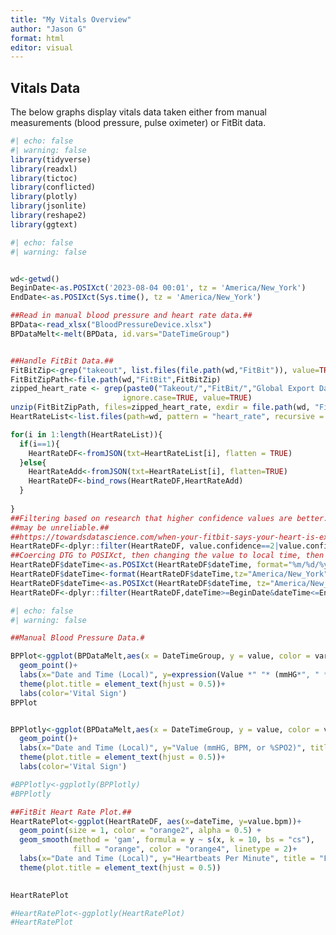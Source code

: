 ```yaml
---
title: "My Vitals Overview"
author: "Jason G"
format: html
editor: visual
---
```


## Vitals Data

The below graphs display vitals data taken either from manual measurements (blood pressure, pulse oximeter) or FitBit data.

```r
#| echo: false
#| warning: false
library(tidyverse)
library(readxl)
library(tictoc)
library(conflicted)
library(plotly)
library(jsonlite)
library(reshape2)
library(ggtext)
```

```r
#| echo: false
#| warning: false


wd<-getwd()
BeginDate<-as.POSIXct('2023-08-04 00:01', tz = 'America/New_York')
EndDate<-as.POSIXct(Sys.time(), tz = 'America/New_York')

##Read in manual blood pressure and heart rate data.##
BPData<-read_xlsx("BloodPressureDevice.xlsx")
BPDataMelt<-melt(BPData, id.vars="DateTimeGroup")


##Handle FitBit Data.##
FitBitZip<-grep("takeout", list.files(file.path(wd,"FitBit")), value=TRUE)
FitBitZipPath<-file.path(wd,"FitBit",FitBitZip)
zipped_heart_rate <- grep(paste0("Takeout/","FitBit/","Global Export Data/",'heart_rate.'), unzip(file.path(wd,"FitBit",FitBitZip), list=TRUE)$Name, 
                         ignore.case=TRUE, value=TRUE)
unzip(FitBitZipPath, files=zipped_heart_rate, exdir = file.path(wd, "FitBit","FitBitHeartRate"), overwrite = TRUE)
HeartRateList<-list.files(path=wd, pattern = "heart_rate", recursive = TRUE)

for(i in 1:length(HeartRateList)){
  if(i==1){
    HeartRateDF<-fromJSON(txt=HeartRateList[i], flatten = TRUE)
  }else{
    HeartRateAdd<-fromJSON(txt=HeartRateList[i], flatten=TRUE)
    HeartRateDF<-bind_rows(HeartRateDF,HeartRateAdd)
  }
  
}
##Filtering based on research that higher confidence values are better. 0 and 1##
##may be unreliable.##
##https://towardsdatascience.com/when-your-fitbit-says-your-heart-is-exploding-should-you-care-4e47aa5bf452##
HeartRateDF<-dplyr::filter(HeartRateDF, value.confidence==2|value.confidence==3)
##Coercing DTG to POSIXct, then changing the value to local time, then back to POSIXct##
HeartRateDF$dateTime<-as.POSIXct(HeartRateDF$dateTime, format="%m/%d/%y %H:%M:%S", tz="UTC")
HeartRateDF$dateTime<-format(HeartRateDF$dateTime,tz="America/New_York", usetz = TRUE)
HeartRateDF$dateTime<-as.POSIXct(HeartRateDF$dateTime, tz="America/New_York")
HeartRateDF<-dplyr::filter(HeartRateDF,dateTime>=BeginDate&dateTime<=EndDate)
```

```r
#| echo: false
#| warning: false

##Manual Blood Pressure Data.#

BPPlot<-ggplot(BPDataMelt,aes(x = DateTimeGroup, y = value, color = variable)) + 
  geom_point()+
  labs(x="Date and Time (Local)", y=expression(Value *" "* (mmHG*", " * BPM *", "* or * " %" * SpO[2])), title = "Manual Vitals Data")+
  theme(plot.title = element_text(hjust = 0.5))+ 
  labs(color='Vital Sign')
BPPlot


BPPlotly<-ggplot(BPDataMelt,aes(x = DateTimeGroup, y = value, color = variable)) + 
  geom_point()+
  labs(x="Date and Time (Local)", y="Value (mmHG, BPM, or %SPO2)", title = "Manual Vitals Data")+
  theme(plot.title = element_text(hjust = 0.5))+ 
  labs(color='Vital Sign')

#BPPlotly<-ggplotly(BPPlotly)
#BPPlotly

##FitBit Heart Rate Plot.##
HeartRatePlot<-ggplot(HeartRateDF, aes(x=dateTime, y=value.bpm))+
  geom_point(size = 1, color = "orange2", alpha = 0.5) +
  geom_smooth(method = 'gam', formula = y ~ s(x, k = 10, bs = "cs"),
              fill = "orange", color = "orange4", linetype = 2)+
  labs(x="Date and Time (Local)", y="Heartbeats Per Minute", title = "FitBit Heartbeat Data")+
  theme(plot.title = element_text(hjust = 0.5))
  

HeartRatePlot

#HeartRatePlot<-ggplotly(HeartRatePlot)
#HeartRatePlot
```
